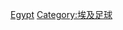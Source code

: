 {{Commonscat|Association football referees}}

[[Category:各國足球裁判|Egypt]]
[[Category:埃及足球|Category:埃及足球]]